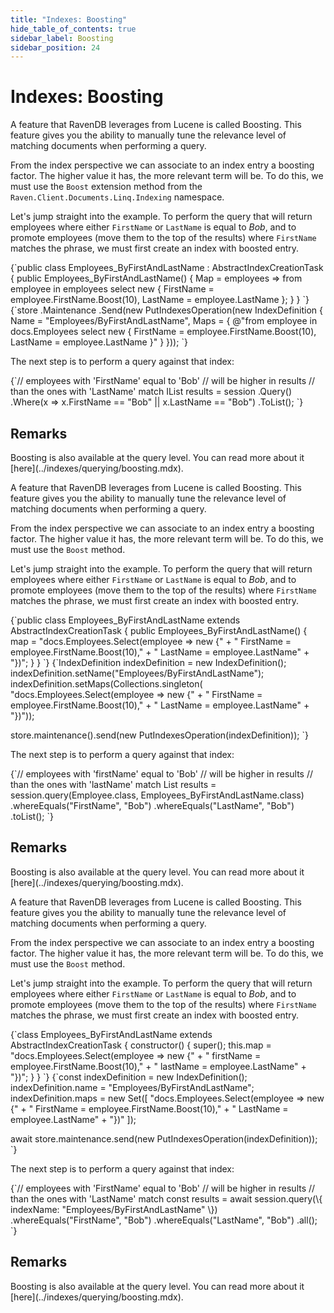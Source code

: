 ---
title: "Indexes: Boosting"
hide_table_of_contents: true
sidebar_label: Boosting
sidebar_position: 24
---




# Indexes: Boosting
<LanguageSwitcher supportedLanguages={supportedLanguages} />
<LanguageContent language="csharp">


A feature that RavenDB leverages from Lucene is called Boosting. This feature gives you the ability to manually tune the relevance level of matching documents when performing a query. 

From the index perspective we can associate to an index entry a boosting factor. The higher value it has, the more relevant term will be. To do this, we must use the `Boost` extension method from the `Raven.Client.Documents.Linq.Indexing` namespace.

Let's jump straight into the example. To perform the query that will return employees where either `FirstName` or `LastName` is equal to _Bob_, and to promote employees (move them to the top of the results) where `FirstName` matches the phrase, we must first create an index with boosted entry.

<Tabs groupId='languageSyntax'>
<TabItem value="AbstractIndexCreationTask" label="AbstractIndexCreationTask">
<CodeBlock language="csharp">
{`public class Employees_ByFirstAndLastName : AbstractIndexCreationTask<Employee>
{
    public Employees_ByFirstAndLastName()
    {
        Map =
            employees =>
            from employee in employees
            select new
            {
                FirstName = employee.FirstName.Boost(10),
                LastName = employee.LastName
            };
    }
}
`}
</CodeBlock>
</TabItem>
<TabItem value="Operation" label="Operation">
<CodeBlock language="csharp">
{`store
    .Maintenance
    .Send(new PutIndexesOperation(new IndexDefinition
    {
        Name = "Employees/ByFirstAndLastName",
        Maps =
        {
            @"from employee in docs.Employees
              select new
              {
                  FirstName = employee.FirstName.Boost(10),
                  LastName = employee.LastName
              }"
        }
    }));
`}
</CodeBlock>
</TabItem>
</Tabs>

The next step is to perform a query against that index:

<TabItem value="boosting_3" label="boosting_3">
<CodeBlock language="csharp">
{`// employees with 'FirstName' equal to 'Bob'
// will be higher in results
// than the ones with 'LastName' match
IList<Employee> results = session
    .Query<Employee, Employees_ByFirstAndLastName>()
    .Where(x => x.FirstName == "Bob" || x.LastName == "Bob")
    .ToList();
`}
</CodeBlock>
</TabItem>

## Remarks

<Admonition type="info" title="Info">
Boosting is also available at the query level. You can read more about it [here](../indexes/querying/boosting.mdx).
</Admonition>


</LanguageContent>
<LanguageContent language="java">


A feature that RavenDB leverages from Lucene is called Boosting. This feature gives you the ability to manually tune the relevance level of matching documents when performing a query. 

From the index perspective we can associate to an index entry a boosting factor. The higher value it has, the more relevant term will be. To do this, we must use the `Boost` method.

Let's jump straight into the example. To perform the query that will return employees where either `FirstName` or `LastName` is equal to _Bob_, and to promote employees (move them to the top of the results) where `FirstName` matches the phrase, we must first create an index with boosted entry.

<Tabs groupId='languageSyntax'>
<TabItem value="AbstractIndexCreationTask" label="AbstractIndexCreationTask">
<CodeBlock language="java">
{`public class Employees_ByFirstAndLastName extends AbstractIndexCreationTask {
    public Employees_ByFirstAndLastName() {
        map = "docs.Employees.Select(employee => new {" +
            "    FirstName = employee.FirstName.Boost(10)," +
            "    LastName = employee.LastName" +
            "})";
    }
}
`}
</CodeBlock>
</TabItem>
<TabItem value="Operation" label="Operation">
<CodeBlock language="java">
{`IndexDefinition indexDefinition = new IndexDefinition();
indexDefinition.setName("Employees/ByFirstAndLastName");
indexDefinition.setMaps(Collections.singleton(
    "docs.Employees.Select(employee => new {" +
    "    FirstName = employee.FirstName.Boost(10)," +
    "    LastName = employee.LastName" +
    "})"));

store.maintenance().send(new PutIndexesOperation(indexDefinition));
`}
</CodeBlock>
</TabItem>
</Tabs>

The next step is to perform a query against that index:

<TabItem value="boosting_3" label="boosting_3">
<CodeBlock language="java">
{`// employees with 'firstName' equal to 'Bob'
// will be higher in results
// than the ones with 'lastName' match
List<Employee> results = session.query(Employee.class, Employees_ByFirstAndLastName.class)
    .whereEquals("FirstName", "Bob")
    .whereEquals("LastName", "Bob")
    .toList();
`}
</CodeBlock>
</TabItem>

## Remarks

<Admonition type="info" title="Info">
Boosting is also available at the query level. You can read more about it [here](../indexes/querying/boosting.mdx).
</Admonition>


</LanguageContent>
<LanguageContent language="nodejs">


A feature that RavenDB leverages from Lucene is called Boosting. This feature gives you the ability to manually tune the relevance level of matching documents when performing a query. 

From the index perspective we can associate to an index entry a boosting factor. The higher value it has, the more relevant term will be. To do this, we must use the `Boost` method.

Let's jump straight into the example. To perform the query that will return employees where either `FirstName` or `LastName` is equal to _Bob_, and to promote employees (move them to the top of the results) where `FirstName` matches the phrase, we must first create an index with boosted entry.

<Tabs groupId='languageSyntax'>
<TabItem value="AbstractIndexCreationTask" label="AbstractIndexCreationTask">
<CodeBlock language="js">
{`class Employees_ByFirstAndLastName extends AbstractIndexCreationTask {
    constructor() {
        super();
        this.map = "docs.Employees.Select(employee => new {" +
            "    firstName = employee.FirstName.Boost(10)," +
            "    lastName = employee.LastName" +
            "})";
    }
}
`}
</CodeBlock>
</TabItem>
<TabItem value="Operation" label="Operation">
<CodeBlock language="js">
{`const indexDefinition = new IndexDefinition();
indexDefinition.name = "Employees/ByFirstAndLastName";
indexDefinition.maps = new Set([ 
    "docs.Employees.Select(employee => new {" +
    "    FirstName = employee.FirstName.Boost(10)," +
    "    LastName = employee.LastName" +
    "})" 
]);

await store.maintenance.send(new PutIndexesOperation(indexDefinition));
`}
</CodeBlock>
</TabItem>
</Tabs>

The next step is to perform a query against that index:

<TabItem value="boosting_3" label="boosting_3">
<CodeBlock language="js">
{`// employees with 'FirstName' equal to 'Bob'
// will be higher in results
// than the ones with 'LastName' match
const results = await session.query(\{ indexName: "Employees/ByFirstAndLastName" \})
    .whereEquals("FirstName", "Bob")
    .whereEquals("LastName", "Bob")
    .all();
`}
</CodeBlock>
</TabItem>

## Remarks

<Admonition type="info" title="Info">
Boosting is also available at the query level. You can read more about it [here](../indexes/querying/boosting.mdx).
</Admonition>


</LanguageContent>

<!---
### Querying
- [Searching](../indexes/querying/searching)
- [Boosting](../indexes/querying/boosting)

### Indexes
- [Analyzers](../indexes/using-analyzers)
- [Storing Data in Index](../indexes/storing-data-in-index)
- [Term Vectors](../indexes/using-term-vectors)
- [Dynamic Fields](../indexes/using-dynamic-fields)


-->